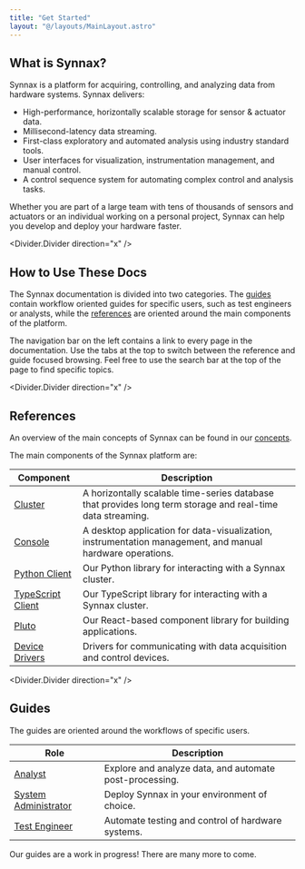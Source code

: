 ```yaml
---
title: "Get Started"
layout: "@/layouts/MainLayout.astro"
---
```



## What is Synnax?

Synnax is a platform for acquiring, controlling, and analyzing data from hardware
systems. Synnax delivers:

-   High-performance, horizontally scalable storage for sensor & actuator data.
-   Millisecond-latency data streaming.
-   First-class exploratory and automated analysis using industry standard tools.
-   User interfaces for visualization, instrumentation management, and manual control.
-   A control sequence system for automating complex control and analysis tasks.

Whether you are part of a large team with tens of thousands of sensors and actuators or
an individual working on a personal project, Synnax can help you develop and deploy your
hardware faster.

<Divider.Divider direction="x" />

## How to Use These Docs

The Synnax documentation is divided into two categories. The [guides](#guides) contain
workflow oriented guides for specific users, such as test engineers or analysts, while
the [references](#references) are oriented around the main components of the platform.

The navigation bar on the left contains a link to every page in the documentation. Use
the tabs at the top to switch between the reference and guide focused browsing. Feel
free to use the search bar at the top of the page to find specific topics.

<Divider.Divider direction="x" />

## References

An overview of the main concepts of Synnax can be found in our
[concepts](/reference/concepts/overview).

The main components of the Synnax platform are:

| Component                                                     | Description                                                                                                |
| ------------------------------------------------------------- | ---------------------------------------------------------------------------------------------------------- |
| [Cluster](/reference/cluster/quick-start)                     | A horizontally scalable time-series database that provides long term storage and real-time data streaming. |
| [Console](/reference/console/get-started)                     | A desktop application for data-visualization, instrumentation management, and manual hardware operations.  |
| [Python Client](/reference/python-client/get-started)         | Our Python library for interacting with a Synnax cluster.                                                  |
| [TypeScript Client](/reference/typescript-client/get-started) | Our TypeScript library for interacting with a Synnax cluster.                                              |
| [Pluto](/reference/pluto/get-started)                         | Our React-based component library for building applications.                                               |
| [Device Drivers](/reference/device-drivers/get-started)       | Drivers for communicating with data acquisition and control devices.                                       |

<Divider.Divider direction="x" />

## Guides

The guides are oriented around the workflows of specific users.

| Role                                                                | Description                                             |
| ------------------------------------------------------------------- | ------------------------------------------------------- |
| [Analyst](/guides/analyst/exploratory-analysis-in-python)           | Explore and analyze data, and automate post-processing. |
| [System Administrator](/guides/sys-admin/deployment-considerations) | Deploy Synnax in your environment of choice.            |
| [Test Engineer](/guides/operations/overview)                        | Automate testing and control of hardware systems.       |

<Note variant="info">
    Our guides are a work in progress! There are many more to come.
</Note>
